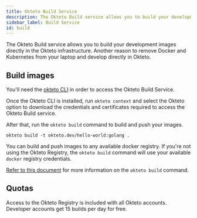 ```yaml
---
title: Okteto Build Service
description: The Okteto Build service allows you to build your development images directly in the Okteto infrastructure
sidebar_label: Build Service
id: build
---
```



The Okteto Build service allows you to build your development images directly in the Okteto infrastructure. Another reason to remove Docker and Kubernetes from your laptop and develop directly in Okteto.

## Build images

You'll need the [okteto CLI](/docs/cloud/okteto-cli/) in order to access the Okteto Build Service.

Once the Okteto CLI is installed, run `okteto context` and select the Okteto option to download the credentials and certificates required to access the Okteto Build service.

After that, run the `okteto build` command to build and push your images.

```
okteto build -t okteto.dev/hello-world:golang .
```

You can build and push images to any available docker registry. If you're not using the Okteto Registry, the `okteto build` command will use your available `docker` registry credentials.

[Refer to this document](/docs/reference/cli/#build) for more information on the `okteto build` command.

## Quotas

Access to the Okteto Registry is included with all Okteto accounts. Developer accounts get 15 builds per day for free.
